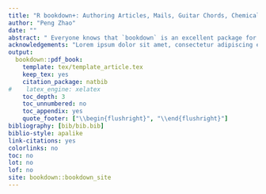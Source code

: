 ```yaml
--- 
title: "R bookdown+: Authoring Articles, Mails, Guitar Chords, Chemical Molecular Formulae and Equations with R bookdown"
author: "Peng Zhao"
date: ""
abstract: " Everyone knows that `bookdown` is an excellent package for authoring books on programming languages. But it is only one side of the coin.  It can do more than expected. Therefore I am developing `bookdown+`. `bookdown+` is an extension of `bookdown`. It helps you write academic journal articles, guitar books, chemical equations, mails, calendars, and diaries."
acknowledgements: "Lorem ipsum dolor sit amet, consectetur adipiscing elit, sed do eiusmod tempor incididunt ut labore et dolore magna aliqua."
output:
  bookdown::pdf_book:
    template: tex/template_article.tex
    keep_tex: yes
    citation_package: natbib
#    latex_engine: xelatex
    toc_depth: 3
    toc_unnumbered: no
    toc_appendix: yes
    quote_footer: ["\\begin{flushright}", "\\end{flushright}"]
bibliography: [bib/bib.bib]
biblio-style: apalike
link-citations: yes
colorlinks: no  
toc: no
lot: no
lof: no
site: bookdown::bookdown_site
---
```

